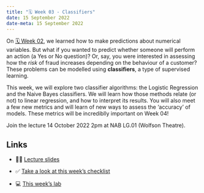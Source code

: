 ---
title: "🗓️ Week 03 - Classifiers"
date: 15 September 2022
date-meta: 15 September 2022
---

On [🗓️ Week 02](/weeks/week02.qmd), we learned how to make predictions about numerical variables. But what if you wanted to predict whether someone will perform an action (a Yes or No question)? Or, say, you were interested in assessing how the _risk_ of fraud increases depending on the behaviour of a customer? These problems can be modelled using **classifiers**, a type of supervised learning.

This week, we will explore two classifier algorithms: the Logistic Regression and the Naive Bayes classifiers. We will learn how those methods relate (or not) to linear regression, and how to interpret its results. You will also meet a few new metrics and will learn of new ways to assess the 'accuracy' of models. These metrics will be incrediblly important on Week 04!

Join the lecture 14 October 2022 2pm at NAB LG.01 (Wolfson Theatre).

## Links

- 👨‍🏫 [Lecture slides](/weeks/week03/lecture.html)

- ✅ [Take a look at this week's checklist](/weeks/week03/checklist.qmd)

- 💻 [This week's lab](/weeks/week02/lab.qmd)
